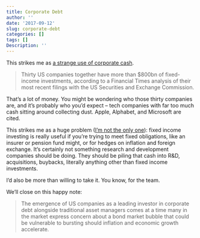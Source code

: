 ```yaml
---
title: Corporate Debt
author: ''
date: '2017-09-12'
slug: corporate-debt
categories: []
tags: []
Description: ''
---
```


This strikes me as [a strange use of corporate cash](https://www.ft.com/content/46027dd2-8f6c-11e7-9084-d0c17942ba93).

>Thirty US companies together have more than $800bn of fixed-income investments, according to a Financial Times analysis of their most recent filings with the US Securities and Exchange Commission.

That's a lot of money. You might be wondering who those thirty companies are, and it's probably who you'd expect -- tech companies with far too much cash sitting around collecting dust. Apple, Alphabet, and Microsoft are cited. 

This strikes me as a huge problem ([I'm not the only one](https://www.economist.com/news/business-and-finance/21722809-their-excuses-doing-so-dont-add-up-tech-firms-hoard-huge-cash-piles)): fixed income investing is really useful if you're trying to meet fixed obligations, like an insurer or pension fund might, or for hedges on inflation and foreign exchange. It's certainly not something research and development companies should be doing. They should be piling that cash into R&D, acquisitions, buybacks, literally anything other than fixed income investments.

I'd also be more than willing to take it. You know, for the team.

We'll close on this happy note:

>The emergence of US companies as a leading investor in corporate debt alongside traditional asset managers comes at a time many in the market express concern about a bond market bubble that could be vulnerable to bursting should inflation and economic growth accelerate.


